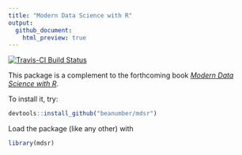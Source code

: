 ```yaml
---
title: "Modern Data Science with R"
output:
  github_document:
    html_preview: true
---
```


[![Travis-CI Build Status](https://travis-ci.org/beanumber/mdsr.svg?branch=master)](https://travis-ci.org/beanumber/mdsr)

This package is a complement to the forthcoming book [*Modern Data Science with R*](https://www.crcpress.com/Modern-Data-Science-with-R/Baumer-Horton-Kaplan/9781498724487). 

To install it, try:

```r
devtools::install_github("beanumber/mdsr")
```

Load the package (like any other) with 

```r
library(mdsr)
```
